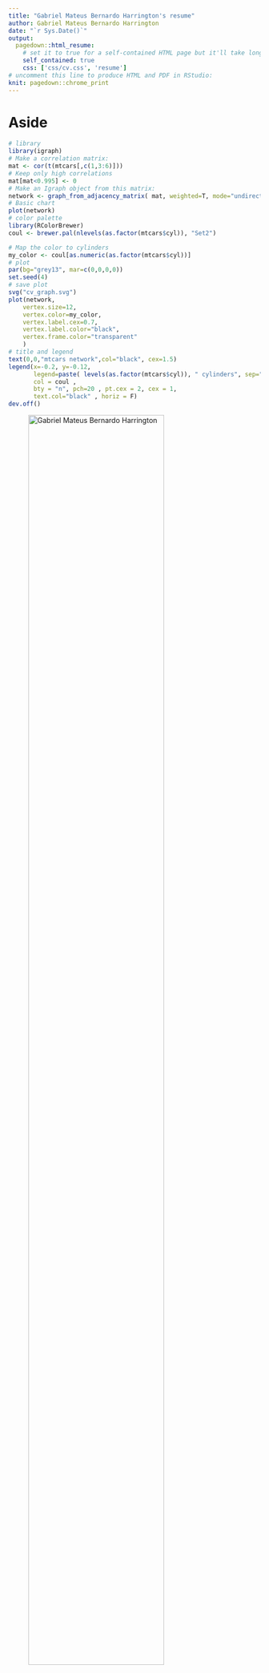 ```yaml
---
title: "Gabriel Mateus Bernardo Harrington's resume"
author: Gabriel Mateus Bernardo Harrington
date: "`r Sys.Date()`"
output:
  pagedown::html_resume:
    # set it to true for a self-contained HTML page but it'll take longer to render
    self_contained: true
    css: ['css/cv.css', 'resume']
# uncomment this line to produce HTML and PDF in RStudio:
knit: pagedown::chrome_print
---
```


Aside
================================================================================

```r
# library
library(igraph)
# Make a correlation matrix:
mat <- cor(t(mtcars[,c(1,3:6)]))
# Keep only high correlations
mat[mat<0.995] <- 0
# Make an Igraph object from this matrix:
network <- graph_from_adjacency_matrix( mat, weighted=T, mode="undirected", diag=F)
# Basic chart
plot(network)
# color palette
library(RColorBrewer)
coul <- brewer.pal(nlevels(as.factor(mtcars$cyl)), "Set2")

# Map the color to cylinders
my_color <- coul[as.numeric(as.factor(mtcars$cyl))]
# plot
par(bg="grey13", mar=c(0,0,0,0))
set.seed(4)
# save plot
svg("cv_graph.svg")
plot(network,
    vertex.size=12,
    vertex.color=my_color,
    vertex.label.cex=0.7,
    vertex.label.color="black",
    vertex.frame.color="transparent"
    )
# title and legend
text(0,0,"mtcars network",col="black", cex=1.5)
legend(x=-0.2, y=-0.12,
       legend=paste( levels(as.factor(mtcars$cyl)), " cylinders", sep=""),
       col = coul ,
       bty = "n", pch=20 , pt.cex = 2, cex = 1,
       text.col="black" , horiz = F)
dev.off()
```

![Gabriel Mateus Bernardo Harrington](cv_graph.svg){width=80%}

Contact Info {#contact}
--------------------------------------------------------------------------------

<i class="fa fa-envelope"></i>
g.m.bernardo.harrington@keele.ac.uk

- <i class="fa fa-github"></i> [GitHub: H-Mateus](https://github.com/H-Mateus)
- <i class="fa fa-home"></i> [Personal website](https://gmbernardoharrington.netlify.app/)
- For more information, please see my personal website linked above, or contact me via email.

Disclaimer {#disclaimer}
--------------------------------------------------------------------------------

Last updated on `r Sys.Date()`.

Main
================================================================================

Gabriel Mateus Bernardo Harrington {#title}
--------------------------------------------------------------------------------

### Research profile

Currently a final-year PhD student at Keele University based in the Spinal Studies group at The Robert Jones and Agnes Hunt Orthopaedic Hospital.
Spinal cord injury (SCI) is damage to the spinal cord due to trauma, degeneration or disease that results in a temporary or permanent change to its neurological function, recovery from which is highly variable.
SCI can lead to devastating consequences for both the physical and mental health of patients, particularly due to the uncertainty of neurological outcomes in the first two weeks post-injury.
The variability of recovery has also stymied development of novel therapies as it makes powering clinical trials extremely difficult.

I endeavour to discover novel biomarkers of SCI outcomes, both to minimise this uncertainty and to expand our understanding of the underlying pathology of neurological recovery.
I use a combination of modelling historic patient data and proteomic techniques to this end, and have found evidence of a relationship between markers of liver health and SCI recovery.
I am currently validating our prior models with external datasets and seeking to carry out a metabolomics experiment to better elucidate the link between the liver and SCI.

Education {data-icon=graduation-cap data-concise=true}
--------------------------------------------------------------------------------

### Lancaster University

BSc in Biological Sciences

Lancaster, UK

2016

Dissertation: 5-prime genotyping of Enterovirus 71

### Keele University

PhD Student

Oswestry, UK

2017 - present (Expected submission 2021)

Thesis: Exploring the serum proteome of spinal cord injured patients: Identifying prognostic biomarkers and new treatment targets

Skills {data-icon=suitcase}
--------------------------------------------------------------------------------

###

Experience in:

N/A

N/A

::: concise
- Statistical learning models
- Proteomics
- Patient data
- Electronic health data
- Use of super computers for modelling
- Submission for ethical approval of research
- Working under the jurisdiction of the Human Tissue Act
- Both technical and lay-friendly science communication via oral and poster presentation at multiple conferences, career guidance at local schools and booth presentations at science fairs.
- Highly skilled in R, Bash, Python, LaTeX, SQL, Linux
:::

Research Experience {data-icon=laptop}
--------------------------------------------------------------------------------

### Graduate Research Internship

Bionics Institute

Melbourne, Australia

2016 - 2017

- Began initial work towards building a next-generation cochlea implant
- Established the viability of using a viral vector for optogenetic modification of mouse cochlea
- Gained extensive experience in immunohistochemistry, cryosectioning, imaging, research animal handling

```r
Professional Experience {data-icon=suitcase}
--------------------------------------------------------------------------------

### Data Scientist, intern

temp

temp, location

2014

::: concise
- Taught R language to beginners.
- Wrote Shiny app demos.
- Converted statistical tutorials from SPSS to R language.
:::


Teaching Experience {data-icon=chalkboard-teacher}
--------------------------------------------------------------------------------

### Introduction to R Language for Beginners.

temp

temp, location

2014
```

Selected Publications {data-icon=file}
--------------------------------------------------------------------------------

### [A Preliminary Cohort Study Assessing Routine Blood Analyte Levels and Neurological Outcome after Spinal Cord Injury](https://doi.org/10.1089/neu.2019.6495)

Journal of Neurotrauma 2020 Jan 9

N/A

2020

Sharon J. Brown, **Gabriel Mateus Bernardo Harrington**, Charlotte H. Hulme, Rachel Morris, Anna Bennett, Wai-Hung Tsang, Aheed Osman, Joy Chowdhury, Naveen Kumar, and Karina T. Wright

### [Routinely Measured Hematological Markers Can Help to Predict American Spinal Injury Association Impairment Scale Scores after Spinal Cord Injury](https://doi.org/10.1089/neu.2020.7144)

Journal of Neurotrauma 2020 Aug 28

Gabriel Mateus Bernardo Harrington

2020

**Gabriel Mateus Bernardo Harrington**, Paul Cool, Charlotte Hulme, Aheed Osman, Joy Roy Chowdhury, Naveen Kumar, Srinivasa Budithi, and Karina Wright

Oral presentations {data-icon=chalkboard-teacher}
--------------------------------------------------------------------------------

### Biomarkers for SCI

Postgraduate Conference, 2018

Keele University

2018

Gabriel Mateus Bernardo Harrington

### Reproducible Research

[Centre for Doctoral Training (CDT)](https://epsrc.ukri.org/skills/students/centres/) Conference, 2019

Manchester University

2019

Gabriel Mateus Bernardo Harrington

### [SCI and the liver](https://h-mateus.github.io/presentations/liver_sci_talk_2021-01-27/index.html#/sec-title-slide)

Research day, 2021

The Robert Jones and Agnes Hunt Orthopaedic Hospital, Virtual

2021

Gabriel Mateus Bernardo Harrington

Poster presentations {data-icon=chalkboard-teacher}
--------------------------------------------------------------------------------

### [Proteomic analysis of bloods from SCI patients](https://gmbernardoharrington.netlify.app/2020/06/08/joint-cdt-conference-2020/)

CDT Joint conference, 2020

Virtual

2020

**Gabriel Mateus Bernardo Harrington**, Charlotte H. Hulme, Paul Cool, Karina T. Wright
